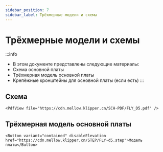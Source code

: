 ```yaml
---
sidebar_position: 7
sidebar_label: Трёхмерные модели и схемы
---
```




# Трёхмерные модели и схемы

:::info
* В этом документе представлены следующие материалы:
* Схема основной платы
* Трёхмерная модель основной платы
* Крепёжные кронштейны для основной платы (если есть)
:::

## Схема

    <PdfView file="https://cdn.mellow.klipper.cn/SCH-PDF/FLY_D5.pdf" />


## Трёхмерная модель основной платы

    <Button variant="contained" disableElevation href="https://cdn.mellow.klipper.cn/STEP/FLY-d5.step">Модель платы</Button>
